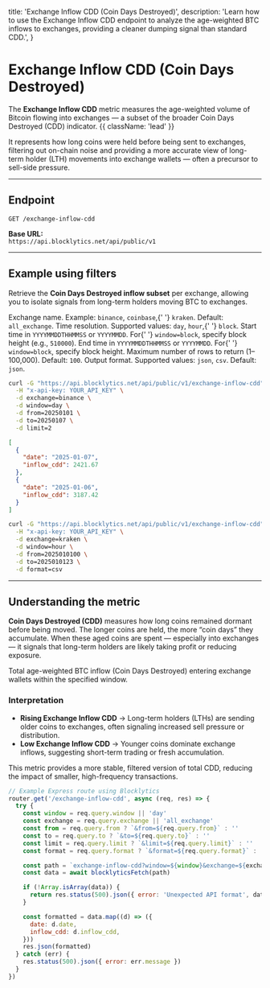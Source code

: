   title: 'Exchange Inflow CDD (Coin Days Destroyed)',
  description:
    'Learn how to use the Exchange Inflow CDD endpoint to analyze the age-weighted BTC inflows to exchanges, providing a cleaner dumping signal than standard CDD.',
}

# Exchange Inflow CDD (Coin Days Destroyed)

The **Exchange Inflow CDD** metric measures the age-weighted volume of Bitcoin flowing into exchanges — a subset of the broader Coin Days Destroyed (CDD) indicator. {{ className: 'lead' }}

It represents how long coins were held before being sent to exchanges, filtering out on-chain noise and providing a more accurate view of long-term holder (LTH) movements into exchange wallets — often a precursor to sell-side pressure.

---

## Endpoint

`GET /exchange-inflow-cdd`

**Base URL:**  
`https://api.blocklytics.net/api/public/v1`

---

## Example using filters

<Row>
  <Col>

Retrieve the **Coin Days Destroyed inflow subset** per exchange, allowing you to isolate signals from long-term holders moving BTC to exchanges.

<Properties>
  <Property name="exchange" type="string">
    Exchange name. Example: <code>binance</code>, <code>coinbase</code>,{' '}
    <code>kraken</code>. Default: <code>all_exchange</code>.
  </Property>
  <Property name="window" type="string">
    Time resolution. Supported values: <code>day</code>, <code>hour</code>,{' '}
    <code>block</code>.
  </Property>
  <Property name="from" type="string">
    Start time in <code>YYYYMMDDTHHMMSS</code> or <code>YYYYMMDD</code>. For{' '}
    <code>window=block</code>, specify block height (e.g., <code>510000</code>).
  </Property>
  <Property name="to" type="string">
    End time in <code>YYYYMMDDTHHMMSS</code> or <code>YYYYMMDD</code>. For{' '}
    <code>window=block</code>, specify block height.
  </Property>
  <Property name="limit" type="integer">
    Maximum number of rows to return (1–100,000). Default: <code>100</code>.
  </Property>
  <Property name="format" type="string">
    Output format. Supported values: <code>json</code>, <code>csv</code>.
    Default: <code>json</code>.
  </Property>
</Properties>

  </Col>
  <Col>

```bash {title="Requesting Exchange Inflow CDD data"}
curl -G "https://api.blocklytics.net/api/public/v1/exchange-inflow-cdd" \
  -H "x-api-key: YOUR_API_KEY" \
  -d exchange=binance \
  -d window=day \
  -d from=20250101 \
  -d to=20250107 \
  -d limit=2
```

```json {title="Sample JSON response"}
[
  {
    "date": "2025-01-07",
    "inflow_cdd": 2421.67
  },
  {
    "date": "2025-01-06",
    "inflow_cdd": 3187.42
  }
]
```

```bash {title="Exporting as CSV"}
curl -G "https://api.blocklytics.net/api/public/v1/exchange-inflow-cdd" \
  -H "x-api-key: YOUR_API_KEY" \
  -d exchange=kraken \
  -d window=hour \
  -d from=2025010100 \
  -d to=2025010123 \
  -d format=csv
```

  </Col>
</Row>

---

## Understanding the metric

<Row>
  <Col>

**Coin Days Destroyed (CDD)** measures how long coins remained dormant before being moved. The longer coins are held, the more “coin days” they accumulate. When these aged coins are spent — especially into exchanges — it signals that long-term holders are likely taking profit or reducing exposure.

<Properties>
  <Property name="inflow_cdd" type="number">
    Total age-weighted BTC inflow (Coin Days Destroyed) entering exchange
    wallets within the specified window.
  </Property>
</Properties>

### Interpretation

- **Rising Exchange Inflow CDD** → Long-term holders (LTHs) are sending older coins to exchanges, often signaling increased sell pressure or distribution.
- **Low Exchange Inflow CDD** → Younger coins dominate exchange inflows, suggesting short-term trading or fresh accumulation.

This metric provides a more stable, filtered version of total CDD, reducing the impact of smaller, high-frequency transactions.

  </Col>
  <Col>

```js {title="Node.js (Express) example"}
// Example Express route using Blocklytics
router.get('/exchange-inflow-cdd', async (req, res) => {
  try {
    const window = req.query.window || 'day'
    const exchange = req.query.exchange || 'all_exchange'
    const from = req.query.from ? `&from=${req.query.from}` : ''
    const to = req.query.to ? `&to=${req.query.to}` : ''
    const limit = req.query.limit ? `&limit=${req.query.limit}` : ''
    const format = req.query.format ? `&format=${req.query.format}` : ''

    const path = `exchange-inflow-cdd?window=${window}&exchange=${exchange}${from}${to}${limit}${format}`
    const data = await blocklyticsFetch(path)

    if (!Array.isArray(data)) {
      return res.status(500).json({ error: 'Unexpected API format', data })
    }

    const formatted = data.map((d) => ({
      date: d.date,
      inflow_cdd: d.inflow_cdd,
    }))
    res.json(formatted)
  } catch (err) {
    res.status(500).json({ error: err.message })
  }
})
```

  </Col>
</Row>
